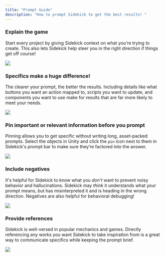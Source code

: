 ```yaml
---
title: "Prompt Guide"
description: "How to prompt Sidekick to get the best results! "
---
```


### Explain the game&#x20;

Start every project by giving Sidekick context on what you’re trying to create. This also lets Sidekick help steer you in the right direction if things get off course!&#x20;

![](/images/explain-game-prompt.png)

### Specifics make a huge difference!&#x20;

The clearer your prompt, the better the results. Including details like what buttons you want an action mapped to, scripts you want to update, and components you want to use make for results that are far more likely to meet your needs.

![](/images/specifics-prompt.png)

### Pin important or relevant information before you prompt

Pinning allows you to get specific without writing long, asset-packed prompts. Select the objects in Unity and click the `pin` icon next to them in Sidekick's prompt bar to make sure they’re factored into the answer.

![](/images/pinning-prompt.png)

### Include negatives

It's helpful for Sidekick to know what you *don’t* want to prevent noisy behavior and hallucinations. Sidekick may *think* it understands what your prompt means, but has misinterpreted it and is heading in the wrong direction. Negatives are also helpful for behavioral debugging!

![](/images/negative-prompt.png)

### Provide references

Sidekick is well-versed in popular mechanics and games. Directly referencing any works you want Sidekick to take inspiration from is a great way to communicate specifics while keeping the prompt brief.

![](/images/reference-game-prompt.png)
